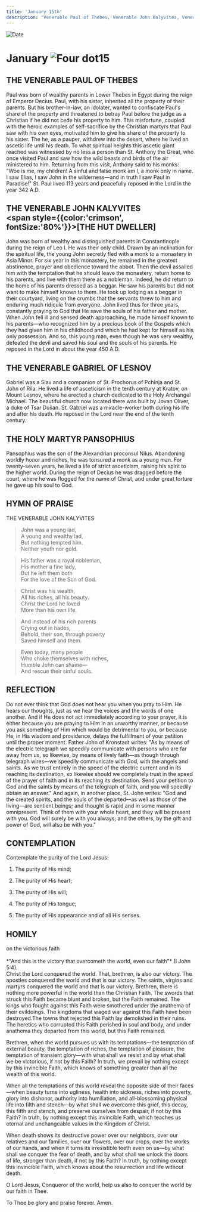 ```yaml
---
title: 'January 15th'
description: 'Venerable Paul of Thebes, Venerable John Kalyvites, Venerable Gabriel of Lesnov, Holy Martyr Pansophius'
---
```


<RunningHead />
<Image src="/title-imprint.png" height={68} width={50} alt="Date" className="title-imprint"/>

# <div id="date">January <Image className="four-dot" src="/four-dot.png" height={15} width={15} alt="Four dot" />15</div>

## THE VENERABLE PAUL OF THEBES

Paul was born of wealthy parents in Lower Thebes in Egypt during the reign of Emperor Decius. Paul, with his sister, inherited all the property of their parents. But his brother-in-law, an idolater, wanted to confiscate Paul's share of the property and threatened to betray Paul before the judge as a Christian if he did not cede his property to him. This misfortune, coupled with the heroic examples of self-sacrifice by the Christian martyrs that Paul saw with his own eyes, motivated him to give his share of the property to his sister. The he, as a pauper, withdrew into the desert, where he lived an ascetic life until his death. To what spiritual heights this ascetic giant reached was witnessed by no less a person than St. Anthony the Great, who once visited Paul and saw how the wild beasts and birds of the air ministered to him. Returning from this visit, Anthony said to his monks: "Woe is me, my children! A sinful and false monk am I, a monk only in name. I saw Elias, I saw John in the wilderness—and in truth I saw Paul in Paradise!" St. Paul lived 113 years and peacefully reposed in the Lord in the year 342 A.D.

## THE VENERABLE JOHN KALYVITES<br /><span style={{color:'crimson', fontSize:'80%'}}>[THE HUT DWELLER]</span>

John was born of wealthy and distinguished parents in Constantinople during the reign of Leo I. He was their only child. Drawn by an inclination for the spiritual life, the young John secretly fled with a monk to a monastery in Asia Minor. For six year in this monastery, he remained in the greatest abstinence, prayer and obedience toward the abbot. Then the devil assailed him with the temptation that he should leave the monastery, return home to his parents, and live with them there as a nobleman. Indeed, he did return to the home of his parents dressed as a beggar. He saw his parents but did not want to make himself known to them. He took up lodging as a beggar in their courtyard, living on the crumbs that the servants threw to him and enduring much ridicule from everyone. John lived thus for three years, constantly praying to God that He save the souls of his father and mother. When John fell ill and sensed death approaching, he made himself known to his parents—who recognized him by a precious book of the Gospels which they had given him in his childhood and which he had kept for himself as his only possession. And so, this young man, even though he was very wealthy, defeated the devil and saved his soul and the souls of his parents. He reposed in the Lord in about the year 450 A.D.

## THE VENERABLE GABRIEL OF LESNOV

Gabriel was a Slav and a companion of St. Prochorus of Pchinja and St. John of Rila. He lived a life of asceticism in the tenth century at Kratov, on Mount Lesnov, where he erected a church dedicated to the Holy Archangel Michael. The beautiful church now located there was built by Jovan Oliver, a duke of Tsar Dušan. St. Gabriel was a miracle-worker both during his life and after his death. He reposed in the Lord near the end of the tenth century.

## THE HOLY MARTYR PANSOPHIUS

Pansophius was the son of the Alexandrian proconsul Nilus. Abandoning worldly honor and riches, he was tonsured a monk as a young man. For twenty-seven years, he lived a life of strict asceticism, raising his spirit to the higher world. During the reign of Decius he was dragged before the court, where he was flogged for the name of Christ, and under great torture he gave up his soul to God.


## HYMN OF PRAISE
<div style={{textAlign:'center', color:'crimson', fontWeight:'bold'}}>
THE VENERABLE JOHN KALYVITES
</div>

>John was a young lad,  
A young and wealthy lad,  
But nothing tempted him.  
Neither youth nor gold.  
 
>His father was a royal nobleman,  
His mother a fine lady,  
But he left them both  
For the love of the Son of God.  

>Christ was his wealth,  
All his riches, all his beauty.  
Christ the Lord he loved  
More than his own life.  

>And instead of his rich parents  
Crying out in hades,  
Behold, their son, through poverty  
Saved himself and them.  

>Even today, many people  
Who choke themselves with riches,  
Humble John can shame—  
And rescue their sinful souls.  


## REFLECTION


Do not ever think that God does not hear you when you pray to Him. He hears our thoughts, just as we hear the voices and the words of one another. And if He does not act immediately according to your prayer, it is either because you are praying to Him in an unworthy manner, or because you ask something of Him which would be detrimental to you, or because He, in His wisdom and providence, delays the fulfillment of your petition until the proper moment. Father John of Kronstadt writes: "As by means of the electric telegraph we speedily communicate with persons who are far away from us, so likewise, by means of lively faith—as though through telegraph wires—we speedily communicate with God, with the angels and saints. As we trust entirely in the speed of the electric current and in its reaching its destination, so likewise should we completely trust in the speed of the prayer of faith and in its reaching its destination. Send your petition to God and the saints by means of the telegraph of faith, and you will speedily obtain an answer." And again, in another place, St. John writes: "God and the created spirits, and the souls of the departed—as well as those of the living—are sentient beings; and thought is rapid and in some manner omnipresent. Think of them with your whole heart, and they will be present with you. God will surely be with you always; and the others, by the gift and power of God, will also be with you."



## CONTEMPLATION

Contemplate the purity of the Lord Jesus:

1. The purity of His mind;

2. The purity of His heart;

3. The purity of His will;

4. The purity of His tongue;

5. The purity of His appearance and of all His senses.


## HOMILY
<div style={{textAlign:'center', color:'crimson', fontWeight:'bold'}}>
on the victorious faith
</div><br /><div style={{textAlign:'right'}}>
*"And this is the victory that overcometh the world, even our faith"* (I John 5:4).
</div>
Christ the Lord conquered the world. That, brethren, is also our victory. The apostles conquered the world and that is our victory. The saints, virgins and martyrs conquered the world and that is our victory. Brethren, there is nothing more powerful in the world than the Christian Faith. The swords that struck this Faith became blunt and broken, but the Faith remained. The kings who fought against this Faith were smothered under the anathema of their evildoings. The kingdoms that waged war against this Faith have been destroyed.The towns that rejected this Faith lay demolished in their ruins. The heretics who corrupted this Faith perished in soul and body, and under anathema they departed from this world, but this Faith remained.

Brethren, when the world pursues us with its temptations—the temptation of external beauty, the temptation of riches, the temptation of pleasure, the temptation of transient glory—with what shall we resist and by what shall we be victorious, if not by this Faith? In truth, we prevail by nothing except by this invincible Faith, which knows of something greater than all the wealth of this world.

When all the temptations of this world reveal the opposite side of their faces—when beauty turns into ugliness, health into sickness, riches into poverty, glory into dishonor, authority into humiliation, and all-blossoming physical life into filth and stench—by what shall we overcome this grief, this decay, this fifth and stench, and preserve ourselves from despair, if not by this Faith? In truth, by nothing except this invincible Faith, which teaches us eternal and unchangeable values in the Kingdom of Christ.

When death shows its destructive power over our neighbors, over our relatives and our families, over our flowers, over our crops, over the works of our hands, and when it turns its irresistible teeth even on us—by what shall we conquer the fear of death, and by what shall we unlock the doors of life, stronger than death, if not by this Faith? In truth, by nothing except this invincible Faith, which knows about the resurrection and life without death.

O Lord Jesus, Conqueror of the world, help us also to conquer the world by our faith in Thee.

To Thee be glory and praise forever. Amen.